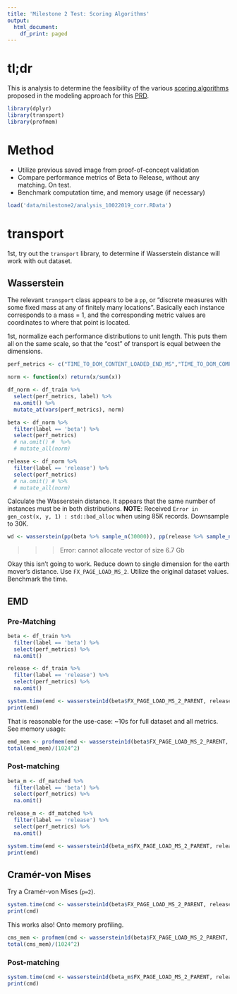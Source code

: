 ```yaml
---
title: 'Milestone 2 Test: Scoring Algorithms'
output:
  html_document:
    df_print: paged
---
```


# tl;dr 
This is analysis to determine the feasibility of the various [scoring algorithms](https://docs.google.com/document/d/1SfuanvmYmvmEFAdQ7Z5djDeLezdNB1TESqVmj93O8to/edit#heading=h.w3huje1nj766) proposed in the modeling approach for this [PRD](https://docs.google.com/document/d/1Ygz6MkudYHZjnDnD9Z97kUyFrvV3KGWsjXyPjddhHq0/edit#heading=h.lvb9l8gw2nee). 

```r
library(dplyr)
library(transport)
library(profmem)
```

# Method
* Utilize previous saved image from proof-of-concept validation
* Compare performance metrics of Beta to Release, without any matching. On test. 
* Benchmark computation time, and memory usage (if necessary) 

```r
load('data/milestone2/analysis_10022019_corr.RData')
```

# transport
1st, try out the `transport` library, to determine if Wasserstein distance will work with out dataset. 

## Wasserstein
The relevant `transport` class appears to be a `pp`, or "discrete measures with some fixed mass at any of finitely many locations". Basically each instance corresponds to a mass = 1, and the corresponding metric values are coordinates to where that point is located.  

1st, normalize each performance distributions to unit length. This puts them all on the same scale, so that the "cost" of transport is equal between the dimensions. 

```r
perf_metrics <- c("TIME_TO_DOM_CONTENT_LOADED_END_MS","TIME_TO_DOM_COMPLETE_MS", "FX_PAGE_LOAD_MS_2_PARENT", "TIME_TO_LOAD_EVENT_END_MS")

norm <- function(x) return(x/sum(x))

df_norm <- df_train %>%
  select(perf_metrics, label) %>%
  na.omit() %>%
  mutate_at(vars(perf_metrics), norm)

beta <- df_norm %>% 
  filter(label == 'beta') %>%
  select(perf_metrics)
  # na.omit() #  %>%
  # mutate_all(norm)

release <- df_norm %>% 
  filter(label == 'release') %>% 
  select(perf_metrics)
  # na.omit() # %>%
  # mutate_all(norm)
```

Calculate the Wasserstein distance. It appears that the same number of instances must be in both distributions.
**NOTE**: Received `Error in gen_cost(x, y, 1) : std::bad_alloc` when using 85K records. Downsample to 30K. 

```r
wd <- wasserstein(pp(beta %>% sample_n(30000)), pp(release %>% sample_n(30000)))
```

>>> Error: cannot allocate vector of size 6.7 Gb

Okay this isn't going to work. Reduce down to single dimension for the earth mover's distance. Use `FX_PAGE_LOAD_MS_2`. Utilize the original dataset values. Benchmark the time. 

## EMD

### Pre-Matching
```r
beta <- df_train %>% 
  filter(label == 'beta') %>%
  select(perf_metrics) %>%
  na.omit()

release <- df_train %>% 
  filter(label == 'release') %>%
  select(perf_metrics) %>%
  na.omit()

system.time(emd <- wasserstein1d(beta$FX_PAGE_LOAD_MS_2_PARENT, release$FX_PAGE_LOAD_MS_2_PARENT))
print(emd)
```

That is reasonable for the use-case: ~10s for full dataset and all metrics. See memory usage:

```r
emd_mem <- profmem(emd <- wasserstein1d(beta$FX_PAGE_LOAD_MS_2_PARENT, release$FX_PAGE_LOAD_MS_2_PARENT, p=2))
total(emd_mem)/(1024^2)
```

### Post-matching

```r
beta_m <- df_matched %>% 
  filter(label == 'beta') %>%
  select(perf_metrics) %>%
  na.omit()

release_m <- df_matched %>% 
  filter(label == 'release') %>%
  select(perf_metrics) %>%
  na.omit()

system.time(emd <- wasserstein1d(beta_m$FX_PAGE_LOAD_MS_2_PARENT, release_m$FX_PAGE_LOAD_MS_2_PARENT))
print(emd)
```


## Cramér-von Mises
Try a Cramér-von Mises (`p=2`).

```r
system.time(cmd <- wasserstein1d(beta$FX_PAGE_LOAD_MS_2_PARENT, release$FX_PAGE_LOAD_MS_2_PARENT, p=2))
print(cmd)
```

This works also! Onto memory profiling. 

```r
cms_mem <- profmem(cmd <- wasserstein1d(beta$FX_PAGE_LOAD_MS_2_PARENT, release$FX_PAGE_LOAD_MS_2_PARENT, p=2))
total(cms_mem)/(1024^2)
```

### Post-matching

```r
system.time(cmd <- wasserstein1d(beta_m$FX_PAGE_LOAD_MS_2_PARENT, release_m$FX_PAGE_LOAD_MS_2_PARENT, p=2))
print(cmd)
```


